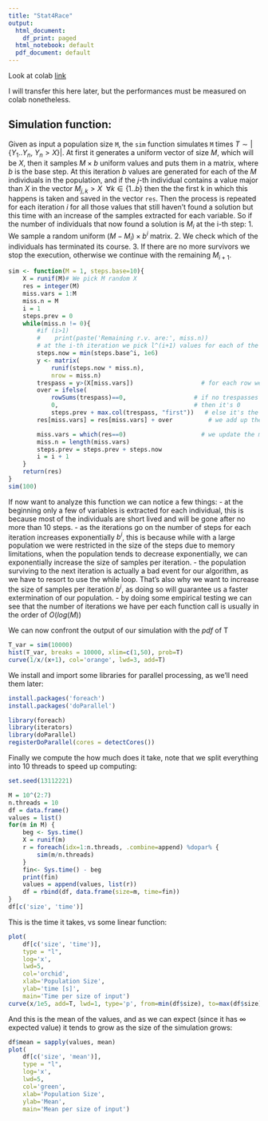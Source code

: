 ```yaml
---
title: "Stat4Race"
output:
  html_document:
    df_print: paged
  html_notebook: default
  pdf_document: default
---
```


Look at colab [link](https://colab.research.google.com/drive/1CMkKzX2K0-l90rAZXl9V1RST_YEOKAzr?usp=sharing)

I will transfer this here later, but the performances must be measured on colab nonetheless.

## Simulation function:
Given as input a population size `M`, the `sim` function simulates `M` times $T \sim |\{Y_1..Y_n, \ Y_n > X\}|$. 
At first it generates a uniform vector of size $M$, which will be $X$, then it samples $M \times b$ uniform values and puts them in a matrix, where $b$ is the base step. At this iteration $b$ values are generated for each of the $M$ individuals in the population, and if the $j$-th individual contains a value major than $X$ in the vector $M_{j,k} > X \ \ \forall k \in \{1..b\}$ then the the first k in which this happens is taken and saved in the vector `res`. 
Then the process is repeated for each iteration $i$ for all those values that still haven't found a solution but this time with an increase of the samples extracted for each variable. So if the number of individuals that now found a solution is $M_i$ at the i-th step: 
1. We sample a random uniform $(M-M_i) \times b^i$ matrix.
2. We check which of the individuals has terminated its course.
3. If there are no more survivors we stop the execution, otherwise we continue with the remaining $M_{i+1}$.
```r
sim <- function(M = 1, steps.base=10){
    X = runif(M)# We pick M random X
    res = integer(M)
    miss.vars = 1:M
    miss.n = M
    i = 1
    steps.prev = 0
    while(miss.n != 0){
        #if (i>1) 
        #    print(paste('Remaining r.v. are:', miss.n))
        # at the i-th iteration we pick l^(i+1) values for each of the remaining rows
        steps.now = min(steps.base^i, 1e6)
        y <- matrix(
            runif(steps.now * miss.n), 
            nrow = miss.n)
        trespass = y>(X[miss.vars])                   # for each row we see which value is over its X
        over = ifelse(
            rowSums(trespass)==0,                   # if no trespasses for that row
            0,                                      # then it's 0
            steps.prev + max.col(trespass, "first"))   # else it's the first of the trespasses
        res[miss.vars] = res[miss.vars] + over          # we add up the result with the partial we just obtained

        miss.vars = which(res==0)                     # we update the missing values
        miss.n = length(miss.vars)                     
        steps.prev = steps.prev + steps.now
        i = i + 1
    }
    return(res)
}
sim(100)
```
If now want to analyze this function we can notice a few things:
- at the beginning only a few of variables is extracted for each individual, this is because most of the individuals are short lived and will be gone after no more than 10 steps.
- as the iterations go on the number of steps for each iteration increases exponentially $b^i$, this is because while with a large population we were restricted in the size of the steps due to memory limitations, when the population tends to decrease exponentially, we can exponentially increase the size of samples per iteration.
- the population surviving to the next iteration is actually a bad event for our algorithm, as we have to resort to use the while loop. That's also why we want to increase the size of samples per iteration $b^i$, as doing so will guarantee us a faster extermination of our population.
- by doing some empirical testing we can see that the number of iterations we have per each function call is usually in the order of $O(log(M))$


We can now confront the output of our simulation with the $pdf$ of T
```r
T_var = sim(10000)
hist(T_var, breaks = 10000, xlim=c(1,50), prob=T)
curve(1/x/(x+1), col='orange', lwd=3, add=T)
```
We install and import some libraries for parallel processing, as we'll need them later:
```r
install.packages('foreach')
install.packages('doParallel')

library(foreach)
library(iterators)
library(doParallel) 
registerDoParallel(cores = detectCores())
```

Finally we compute the how much does it take, note that we split everything into 10 threads to speed up computing:
```r
set.seed(13112221)

M = 10^(2:7)
n.threads = 10
df = data.frame()
values = list()
for(m in M) {
    beg <- Sys.time()
    X = runif(m)
    r = foreach(idx=1:n.threads, .combine=append) %dopar% {
        sim(m/n.threads)
    }
    fin<- Sys.time() - beg
    print(fin)
    values = append(values, list(r))
    df = rbind(df, data.frame(size=m, time=fin))
}
df[c('size', 'time')]
```

This is the time it takes, vs some linear function:
```r
plot(
    df[c('size', 'time')],
    type = "l", 
    log='x',
    lwd=5, 
    col='orchid', 
    xlab='Population Size', 
    ylab='time [s]', 
    main='Time per size of input')
curve(x/1e5, add=T, lwd=1, type='p', from=min(df$size), to=max(df$size))
```

And this is the mean of the values, and as we can expect (since it has $\infty$ expected value) it tends to grow as the size of the simulation grows:
```r
df$mean = sapply(values, mean)
plot(
    df[c('size', 'mean')],
    type = "l", 
    log='x',
    lwd=5, 
    col='green', 
    xlab='Population Size', 
    ylab='Mean', 
    main='Mean per size of input')

```


